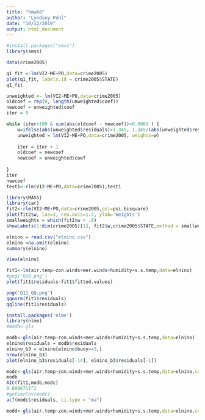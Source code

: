 ```yaml
---
title: "hmwk6"
author: "Lyndsey Pohl"
date: "10/12/2019"
output: html_document
---
```


```r
#install.packages("smss")
library(smss)

data(crime2005)

q1_fit <-lm(VI2~ME+PO,data=crime2005)
plot(q1_fit, labels.id = crime2005$STATE)
q1_fit
```
```r
unweighted <- lm(VI2~ME+PO,data=crime2005)
oldcoef = rep(0, length(unweighted$coef))
newcoef = unweighted$coef
iter = 0

while (iter<100 & sum(abs(oldcoef - newcoef))>0.0001 ) {
    w=ifelse(abs(unweighted$residuals)>1.345, 1.345/(abs(unweighted$residuals)), 1)
    unweighted = lm(VI2~ME+PO,data=crime2005, weights=w)
 
    iter = iter + 1
    oldcoef = newcoef
    newcoef = unweighted$coef 
  
}
iter
newcoef
test1<-rlm(VI2~ME+PO,data=crime2005);test1
```
```r
library(MASS)
library(car)
fit2<-rlm(VI2~ME+PO,data=crime2005,psi=psi.bisquare)
plot(fit2$w, las=1, cex.axis=1.2, ylab='Weights')
smallweights = which(fit2$w < .8)
showLabels(1:dim(crime2005)[1], fit2$w,crime2005$STATE,method = smallweights)
```


```r
elnino = read.csv("elnino.csv")
elnino =na.omit(elnino)
summary(elnino)

View(elnino)

```


```r
fit1<-lm(air.temp~zon.winds+mer.winds+humidity+s.s.temp,data=elnino)
#png('Q10.png')
plot(fit1$residuals~fit1$fitted.values)

png('Q11_QQ.png')
qqnorm(fit1$residuals)
qqline(fit1$residuals)
```
```r
install.packages('nlme')
library(nlme)
#modb<-gls

```
```r

modb<-gls(air.temp~zon.winds+mer.winds+humidity+s.s.temp,data=elnino)
elnino$residuals = modb$residuals
elnino_b3 = elnino[elnino$buoy==3,]
nrow(elnino_b3)
plot(elnino_b3$residuals[-14], elnino_b3$residuals[-1])
```
```r
modc<-gls(air.temp~zon.winds+mer.winds+humidity+s.s.temp,data=elnino,correlation = corAR1(form=~day|buoy) );modc
modb
AIC(fit1,modb,modc)
0.8086711^2
#getVarCov(modc)
acf(modc$residuals, ci.type = "ma")
```
```r
modd<-gls(air.temp~zon.winds+mer.winds+humidity+s.s.temp,data=elnino,correlation = corAR1(form=~day|buoy) );modd

```